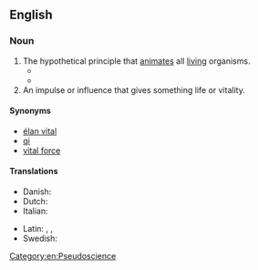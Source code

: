 {{also|lifeforce|life-force}}
==English==

===Noun===
{{wikipedia}}
{{en-noun|~}}

# The hypothetical principle that [[animate]]s all [[living]] organisms.
#* {{quote-book|1=en|year=1920|author={{w|Edward Carpenter}}|title={{w|Pagan and Christian Creeds}}|publisher=Harcourt, Brace and Co.|location=New York|page=61|passage=The human tribe partakes of the ''mana'' or '''life-force''' of the animal, and is strengthened[.]}}
#* {{quote-book|1=en|year=1926|author=Sir Arthur Conan Doyle|authorlink=Arthur Conan Doyle|title=The Land of Mist|url=http://gutenberg.net.au/ebooks06/0601351h.html|passage="Yes, I'm beating it!" he cried. "Ever since Felkin held his first consultation with Atkinson I have felt the '''life-force''' stealing back into me."}}
# An impulse or influence that gives something life or vitality.

====Synonyms====
* [[élan vital]]
* [[qi]]
* [[vital force]]

====Translations====
{{trans-top|life force}}
* Danish: {{t|da|livskraft|c}}
* Dutch: {{t+|nl|levenskracht|f}}
* Italian: {{t|it|archeo|m}}
{{trans-mid}}
* Latin: {{t|la|animo}}, {{t+|la|anima}}, {{t+|la|animus}}
* Swedish: {{t+|sv|livskraft}}
{{trans-bottom}}

[[Category:en:Pseudoscience]]